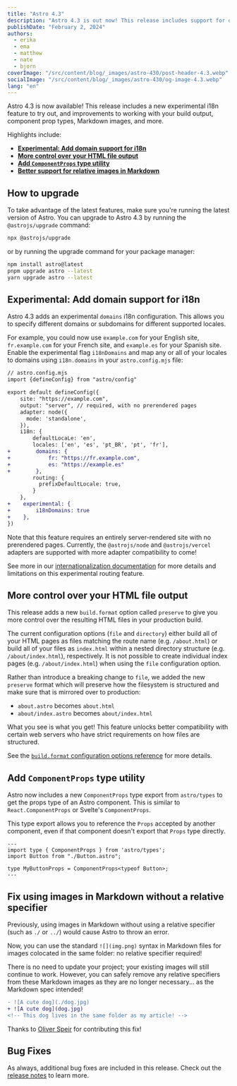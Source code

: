 ```yaml
---
title: "Astro 4.3"
description: "Astro 4.3 is out now! This release includes support for domain routing in i18n, better support for relative images in Markdown, a new `ComponentProps` type export, and more."
publishDate: "February 2, 2024"
authors:
  - erika
  - ema
  - matthew
  - nate
  - bjorn
coverImage: "/src/content/blog/_images/astro-430/post-header-4.3.webp"
socialImage: "/src/content/blog/_images/astro-430/og-image-4.3.webp"
lang: "en"
---
```


Astro 4.3 is now available! This release includes a new experimental i18n feature to try out, and improvements to working with your build output, component prop types, Markdown images, and more.

Highlights include:

- **[Experimental: Add domain support for i18n](#experimental-add-domain-support-for-i18n)**
- **[More control over your HTML file output](#more-control-over-your-html-file-output)**
- **[Add `ComponentProps` type utility](#add-componentprops-type-utility)**
- **[Better support for relative images in Markdown](#fix-using-images-in-markdown-without-a-relative-specifier)**

## How to upgrade

To take advantage of the latest features, make sure you're running the latest version of Astro. You can upgrade to Astro 4.3 by running the `@astrojs/upgrade` command:

```sh
npx @astrojs/upgrade
```

or by running the upgrade command for your package manager:

```sh
npm install astro@latest
pnpm upgrade astro --latest
yarn upgrade astro --latest
```

## Experimental: Add domain support for i18n

Astro 4.3 adds an experimental `domains` i18n configuration. This allows you to specify different domains or subdomains for different supported locales.

For example, you could now use `example.com` for your English site, `fr.example.com` for your French site, and `example.es` for your Spanish site.
Enable the experimental flag `i18nDomains` and map any or all of your locales to domains using `i18n.domains` in your `astro.config.mjs` file:

```diff lang="js"
// astro.config.mjs
import {defineConfig} from "astro/config"

export default defineConfig({
    site: "https://example.com",
    output: "server", // required, with no prerendered pages
    adapter: node({
      mode: 'standalone',
    }),
    i18n: {
        defaultLocaLe: 'en',
        locales: ['en', 'es', 'pt_BR', 'pt', 'fr'],
+        domains: {
+            fr: "https://fr.example.com",
+            es: "https://example.es"
+        },
        routing: {
          prefixDefaultLocale: true,
        }
    },
+    experimental: {
+        i18nDomains: true
+    },
})
```

Note that this feature requires an entirely server-rendered site with no prerendered pages. Currently, the `@astrojs/node` and `@astrojs/vercel` adapters are supported with more adapter compatibility to come!

See more in our [internationalization documentation](https://docs.astro.build/en/guides/internationalization/#domains-experimental) for more details and limitations on this experimental routing feature.

## More control over your HTML file output

This release adds a new `build.format` option called `preserve` to give you more control over the resulting HTML files in your production build.

The current configuration options (`file` and `directory`) either build all of your HTML pages as files matching the route name (e.g. `/about.html`) or build all of your files as `index.html` within a nested directory structure (e.g. `/about/index.html`), respectively. It is not possible to create individual index pages (e.g. `/about/index.html`) when using the `file` configuration option.

Rather than introduce a breaking change to `file`,  we added the new `preserve` format which will preserve how the filesystem is structured and make sure that is mirrored over to production:

- `about.astro` becomes `about.html`
- `about/index.astro` becomes `about/index.html`

What you see is what you get! This feature unlocks better compatibility with certain web servers who have strict requirements on how files are structured.

See the [`build.format` configuration options reference](https://docs.astro.build/en/reference/configuration-reference/#buildformat) for more details.

## Add `ComponentProps` type utility

Astro now includes a new `ComponentProps` type export from `astro/types` to get the props type of an Astro component. This is similar to `React.ComponentProps` or Svelte's `ComponentProps`. 

This type export allows you to reference the `Props` accepted by another component, even if that component doesn't export that `Props` type directly.

```astro
---
import type { ComponentProps } from 'astro/types';
import Button from "./Button.astro";

type MyButtonProps = ComponentProps<typeof Button>;
---
```

## Fix using images in Markdown without a relative specifier

Previously, using images in Markdown without using a relative specifier (such as `./` or `../`) would cause Astro to throw an error. 

Now, you can use the standard `![](img.png)` syntax in Markdown files for images colocated in the same folder: no relative specifier required!

There is no need to update your project; your existing images will still continue to work. However, you can safely remove any relative specifiers from these Markdown images as they are no longer necessary... as the Markdown spec intended!

```diff
- ![A cute dog](./dog.jpg)
+ ![A cute dog](dog.jpg)
<!-- This dog lives in the same folder as my article! -->
```

Thanks to [Oliver Speir](https://github.com/OliverSpeir) for contributing this fix!

## Bug Fixes

As always, additional bug fixes are included in this release. Check out the [release notes](https://github.com/withastro/astro/blob/refs/heads/main/packages/astro/CHANGELOG.md#430) to learn more.
